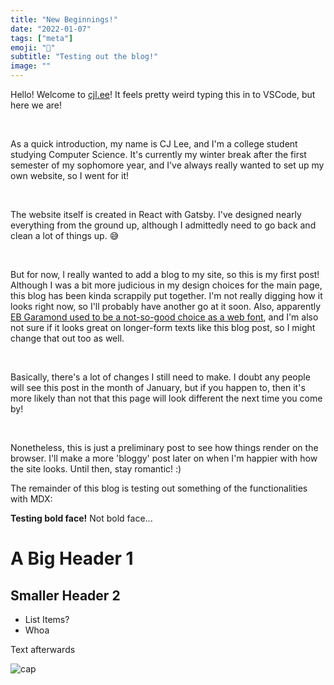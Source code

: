 ```yaml
---
title: "New Beginnings!"
date: "2022-01-07"
tags: ["meta"]
emoji: "🎉"
subtitle: "Testing out the blog!"
image: ""
---
```


Hello! Welcome to [cjl.ee](https://cjl.ee)! It feels pretty weird typing this
in to VSCode, but here we are!

<br />

As a quick introduction, my name is CJ Lee, and I'm a college student studying Computer
Science. It's currently my winter break after the first semester of my sophomore
year, and I've always really wanted to set up my own website, so I went for it!

<br />

The website itself is created in React with Gatsby. I've designed nearly everything
from the ground up, although I admittedly need to go back and clean a lot of things up. 😅

<br />

But for now, I really wanted to add a blog to my site, so this is my first post!
Although I was a bit more judicious in my design choices for the main page, this blog
has been kinda scrappily put together. I'm not really digging how it looks right now,
so I'll probably have another go at it soon. Also, apparently [EB Garamond used to be a
not-so-good choice as a web font](https://designforhackers.com/blog/garamond/), and I'm
also not sure if it looks great on longer-form texts like this blog post, so I might change
that out too as well.

<br />

Basically, there's a lot of changes I still need to make. I doubt any people will
see this post in the month of January, but if you happen to, then it's more likely
than not that this page will look different the next time you come by!

<br />

Nonetheless, this is just a preliminary post to see how things render on the browser.
I'll make a more 'bloggy' post later on when I'm happier with how the site looks.
Until then, stay romantic! :)

The remainder of this blog is testing out something of the functionalities with MDX:

**Testing bold face!** Not bold face...

# A Big Header 1

## Smaller Header 2

<ul>
  <li> List Items? </li>
  <li> Whoa </li>
</ul>

Text afterwards

<ImgCaption src="self.jpg" caption="Test">

![cap](./self.jpg)

</ImgCaption>
